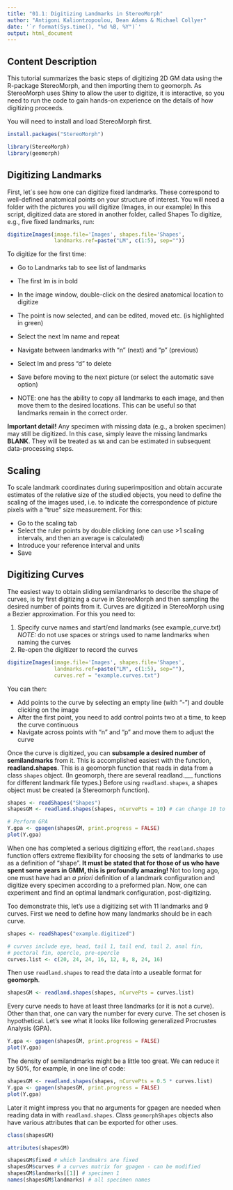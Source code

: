---
title: "01.1: Digitizing Landmarks in StereoMorph"
author: "Antigoni Kaliontzopoulou, Dean Adams & Michael Collyer"
date: '`r format(Sys.time(), "%d %B, %Y")`'
output: html_document
---

## **Content Description**

This tutorial summarizes the basic steps of digitizing 2D GM data using the R-package StereoMorph, and then importing them to geomorph. As StereoMorph uses Shiny to allow the user to digitize, it is interactive, so you need to run the code to gain hands-on experience on the details of how digitizing proceeds. 

You will need to install and load StereoMorph first.
```{r eval=FALSE}
install.packages("StereoMorph")

```

```{r eval=TRUE}
library(StereoMorph)
library(geomorph)

```


## **Digitizing Landmarks**

First, let´s see how one can digitize fixed landmarks. These correspond to well-defined anatomical points on your structure of interest.
You will need a folder with the pictures you will digitize (Images, in our example)
In this script, digitized data are stored in another folder, called Shapes
To digitize, e.g., five fixed landmarks, run: 
```{r eval=FALSE}
digitizeImages(image.file='Images', shapes.file='Shapes',
               landmarks.ref=paste("LM", c(1:5), sep=""))
```

To digitize for the first time:

* Go to Landmarks tab to see list of landmarks
* The first lm is in bold
* In the image window, double-click on the desired anatomical location to digitize
* The point is now selected, and can be edited, moved etc. (is highlighted in green)
* Select the next lm name and repeat
* Navigate between landmarks with "n" (next) and "p" (previous)
* Select lm and press "d" to delete
* Save before moving to the next picture (or select the automatic save option)

* NOTE: one has the ability to copy all landmarks to each image, and then move them to the desired locations. This can be useful so that landmarks remain in the correct order.

**Important detail!** Any specimen with missing data (e.g., a broken specimen) may still be digitized. In this case, simply leave the missing landmarks **BLANK**. They will be treated as `NA` and can be estimated in subsequent data-processing steps.

## **Scaling**

To scale landmark coordinates during superimposition and obtain accurate estimates of the relative size of the studied objects, you need to define the scaling of the images used, i.e. to indicate the correspondence of picture pixels with a "true" size measurement. For this: 

* Go to the scaling tab
* Select the ruler points by double clicking (one can use >1 scaling intervals, and then an average is calculated)
* Introduce your reference interval and units
* Save 

## **Digitizing Curves**

The easiest way to obtain sliding semilandmarks to describe the shape of curves, is by first digitizing a curve in StereoMorph and then sampling the desired number of points from it. Curves are digitized in StereoMorph using a Bezier approximation. For this you need to: 

1. Specify curve names and start/end landmarks (see example_curve.txt)
*NOTE:* do not use spaces or strings used to name landmarks when naming the curves
2. Re-open the digitizer to record the curves

```{r eval=FALSE}
digitizeImages(image.file='Images', shapes.file='Shapes',
               landmarks.ref=paste("LM", c(1:5), sep=""),
               curves.ref = "example.curves.txt")
```

You can then:

* Add points to the curve by selecting an empty line (with "-") and double clicking on the image
* After the first point, you need to add control points two at a time, to keep the curve continuous
* Navigate across points with "n" and "p" and move them to adjust the curve

Once the curve is digitized, you can **subsample a desired number of semilandmarks** from it.  This is accomplished easiest with the function, **readland.shapes**.  This is a geomorph function that reads in data from a class `shapes` object.  (In geomorph, there are several readland.___ functions for different landmark file types.)  Before using `readland.shapes`, a shapes object must be created (a Stereomorph function).
```{r eval=TRUE}

shapes <- readShapes("Shapes")
shapesGM <- readland.shapes(shapes, nCurvePts = 10) # can change 10 to a different number

# Perform GPA
Y.gpa <- gpagen(shapesGM, print.progress = FALSE)
plot(Y.gpa)

```

When one has completed a serious digitizing effort, the `readland.shapes` function offers extreme flexibility for choosing the sets of landmarks to use as a definition of "shape".  **It must be stated that for those of us who have spent some years in GMM, this is profoundly amazing!**  Not too long ago, one must have had an *a priori* definition of a landmark configuration and digitize every specimen according to a preformed plan.  Now, one can experiment and find an optimal landmark configuration, post-digitizing.

Too demonstrate this, let's use a digitizing set with 11 landmarks and 9 curves.  First we need to define how many landmarks should be in each curve.

```{r eval=TRUE}

shapes <- readShapes("example.digitized")

# curves include eye, head, tail 1, tail end, tail 2, anal fin, 
# pectoral fin, opercle, pre-opercle
curves.list <- c(20, 24, 24, 16, 12, 8, 8, 24, 16)

```

Then use `readland.shapes` to read the data into a useable format for **geomorph**.

```{r eval=TRUE}

shapesGM <- readland.shapes(shapes, nCurvePts = curves.list)

```

Every curve needs to have at least three landmarks (or it is not a curve).  Other than that, one can vary the number for every curve.  The set chosen is hypothetical.  Let's see what it looks like following generalized Procrustes Analysis (GPA).

```{r eval=TRUE}

Y.gpa <- gpagen(shapesGM, print.progress = FALSE)
plot(Y.gpa)

```

The density of semilandmarks might be a little too great.  We can reduce it by 50%, for example, in one line of code:

```{r eval=TRUE}

shapesGM <- readland.shapes(shapes, nCurvePts = 0.5 * curves.list)
Y.gpa <- gpagen(shapesGM, print.progress = FALSE)
plot(Y.gpa)

```

Later it might impress you that no arguments for gpagen are needed when reading data in with `readland.shapes`.  Class `geomorphShapes` objects also have various attributes that can be exported for other uses.

```{r eval=TRUE}
class(shapesGM)

attributes(shapesGM)

shapesGM$fixed # which landmakrs are fixed
shapesGM$curves # a curves matrix for gpagen - can be modified
shapesGM$landmarks[[1]] # specimen 1
names(shapesGM$landmarks) # all specimen names
```


